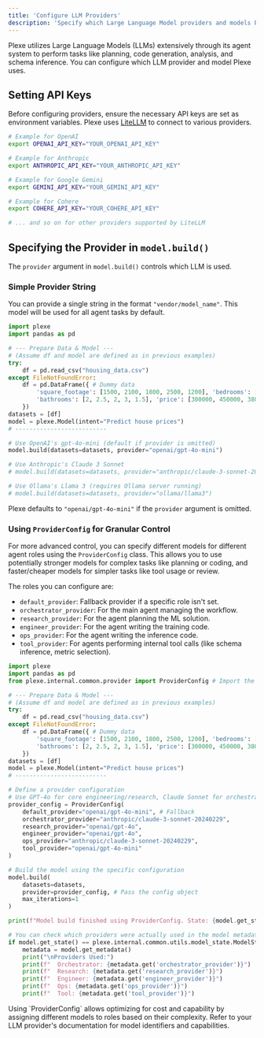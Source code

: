 ```yaml
---
title: 'Configure LLM Providers'
description: 'Specify which Large Language Model providers and models Plexe should use for its agent system.'
---
```


Plexe utilizes Large Language Models (LLMs) extensively through its agent system to perform tasks like planning, code generation, analysis, and schema inference. You can configure which LLM provider and model Plexe uses.

## Setting API Keys

Before configuring providers, ensure the necessary API keys are set as environment variables. Plexe uses [LiteLLM](https://docs.litellm.ai/docs/providers) to connect to various providers.

```bash
# Example for OpenAI
export OPENAI_API_KEY="YOUR_OPENAI_API_KEY"

# Example for Anthropic
export ANTHROPIC_API_KEY="YOUR_ANTHROPIC_API_KEY"

# Example for Google Gemini
export GEMINI_API_KEY="YOUR_GEMINI_API_KEY"

# Example for Cohere
export COHERE_API_KEY="YOUR_COHERE_API_KEY"

# ... and so on for other providers supported by LiteLLM
```

## Specifying the Provider in `model.build()`

The `provider` argument in `model.build()` controls which LLM is used.

### Simple Provider String

You can provide a single string in the format `"vendor/model_name"`. This model will be used for all agent tasks by default.

```python
import plexe
import pandas as pd

# --- Prepare Data & Model ---
# (Assume df and model are defined as in previous examples)
try:
    df = pd.read_csv("housing_data.csv")
except FileNotFoundError:
    df = pd.DataFrame({ # Dummy data
        'square_footage': [1500, 2100, 1800, 2500, 1200], 'bedrooms': [3, 4, 3, 5, 2],
        'bathrooms': [2, 2.5, 2, 3, 1.5], 'price': [300000, 450000, 380000, 550000, 250000]
    })
datasets = [df]
model = plexe.Model(intent="Predict house prices")
# --------------------------

# Use OpenAI's gpt-4o-mini (default if provider is omitted)
model.build(datasets=datasets, provider="openai/gpt-4o-mini")

# Use Anthropic's Claude 3 Sonnet
# model.build(datasets=datasets, provider="anthropic/claude-3-sonnet-20240229")

# Use Ollama's Llama 3 (requires Ollama server running)
# model.build(datasets=datasets, provider="ollama/llama3")
```

Plexe defaults to `"openai/gpt-4o-mini"` if the `provider` argument is omitted.

### Using `ProviderConfig` for Granular Control

For more advanced control, you can specify different models for different agent roles using the `ProviderConfig` class. This allows you to use potentially stronger models for complex tasks like planning or coding, and faster/cheaper models for simpler tasks like tool usage or review.

The roles you can configure are:

  * `default_provider`: Fallback provider if a specific role isn't set.
  * `orchestrator_provider`: For the main agent managing the workflow.
  * `research_provider`: For the agent planning the ML solution.
  * `engineer_provider`: For the agent writing the training code.
  * `ops_provider`: For the agent writing the inference code.
  * `tool_provider`: For agents performing internal tool calls (like schema inference, metric selection).

```python
import plexe
import pandas as pd
from plexe.internal.common.provider import ProviderConfig # Import the config class

# --- Prepare Data & Model ---
# (Assume df and model are defined as in previous examples)
try:
    df = pd.read_csv("housing_data.csv")
except FileNotFoundError:
    df = pd.DataFrame({ # Dummy data
        'square_footage': [1500, 2100, 1800, 2500, 1200], 'bedrooms': [3, 4, 3, 5, 2],
        'bathrooms': [2, 2.5, 2, 3, 1.5], 'price': [300000, 450000, 380000, 550000, 250000]
    })
datasets = [df]
model = plexe.Model(intent="Predict house prices")
# --------------------------

# Define a provider configuration
# Use GPT-4o for core engineering/research, Claude Sonnet for orchestration/ops, GPT-4o-mini for tools
provider_config = ProviderConfig(
    default_provider="openai/gpt-4o-mini", # Fallback
    orchestrator_provider="anthropic/claude-3-sonnet-20240229",
    research_provider="openai/gpt-4o",
    engineer_provider="openai/gpt-4o",
    ops_provider="anthropic/claude-3-sonnet-20240229",
    tool_provider="openai/gpt-4o-mini"
)

# Build the model using the specific configuration
model.build(
    datasets=datasets,
    provider=provider_config, # Pass the config object
    max_iterations=1
)

print(f"Model build finished using ProviderConfig. State: {model.get_state()}")

# You can check which providers were actually used in the model metadata
if model.get_state() == plexe.internal.common.utils.model_state.ModelState.READY:
    metadata = model.get_metadata()
    print("\nProviders Used:")
    print(f"  Orchestrator: {metadata.get('orchestrator_provider')}")
    print(f"  Research: {metadata.get('research_provider')}")
    print(f"  Engineer: {metadata.get('engineer_provider')}")
    print(f"  Ops: {metadata.get('ops_provider')}")
    print(f"  Tool: {metadata.get('tool_provider')}")
```

<Info>
Using `ProviderConfig` allows optimizing for cost and capability by assigning different models to roles based on their complexity. Refer to your LLM provider's documentation for model identifiers and capabilities.
</Info>